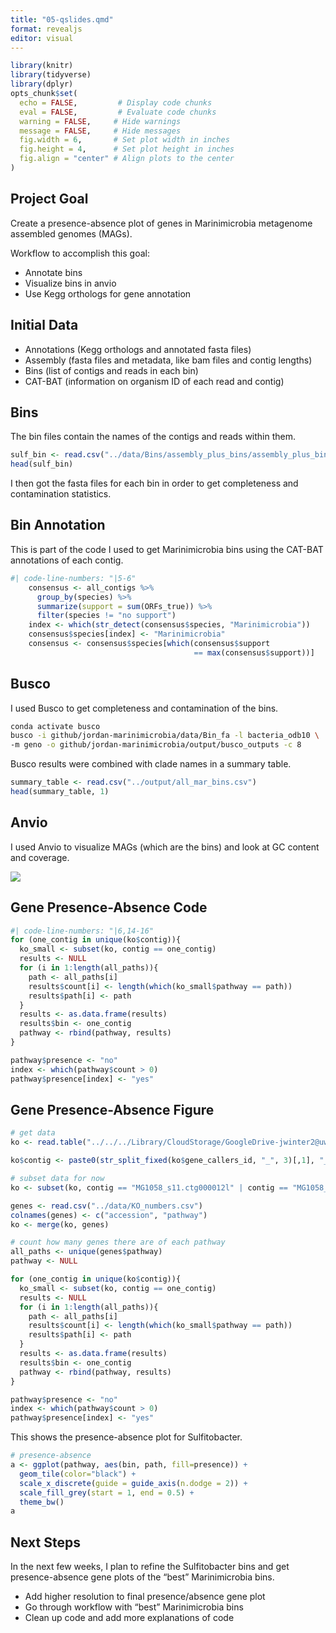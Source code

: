 ```yaml
---
title: "05-qslides.qmd"
format: revealjs
editor: visual
---
```


```r
library(knitr)
library(tidyverse)
library(dplyr)
opts_chunk$set(
  echo = FALSE,         # Display code chunks
  eval = FALSE,         # Evaluate code chunks
  warning = FALSE,     # Hide warnings
  message = FALSE,     # Hide messages
  fig.width = 6,       # Set plot width in inches
  fig.height = 4,      # Set plot height in inches
  fig.align = "center" # Align plots to the center
)
```

## Project Goal

Create a presence-absence plot of genes in Marinimicrobia metagenome assembled genomes (MAGs).

Workflow to accomplish this goal:

::: nonincremental
-   Annotate bins
-   Visualize bins in anvio
-   Use Kegg orthologs for gene annotation
:::

## Initial Data

::: nonincremental
-   Annotations (Kegg orthologs and annotated fasta files)
-   Assembly (fasta files and metadata, like bam files and contig lengths)
-   Bins (list of contigs and reads in each bin)
-   CAT-BAT (information on organism ID of each read and contig)
:::

## Bins

The bin files contain the names of the contigs and reads within them.

```r
sulf_bin <- read.csv("../data/Bins/assembly_plus_bins/assembly_plus_bin.4", header=F)
head(sulf_bin)
```

I then got the fasta files for each bin in order to get completeness and contamination statistics.

## Bin Annotation

This is part of the code I used to get Marinimicrobia bins using the CAT-BAT annotations of each contig.

```r
#| code-line-numbers: "|5-6"
    consensus <- all_contigs %>%
      group_by(species) %>%
      summarize(support = sum(ORFs_true)) %>%
      filter(species != "no support")
    index <- which(str_detect(consensus$species, "Marinimicrobia"))
    consensus$species[index] <- "Marinimicrobia"
    consensus <- consensus$species[which(consensus$support
                                         == max(consensus$support))]
```

## Busco

I used Busco to get completeness and contamination of the bins.

```bash
conda activate busco
busco -i github/jordan-marinimicrobia/data/Bin_fa -l bacteria_odb10 \
-m geno -o github/jordan-marinimicrobia/output/busco_outputs -c 8
```

Busco results were combined with clade names in a summary table.

```r
summary_table <- read.csv("../output/all_mar_bins.csv")
head(summary_table, 1)
```

## Anvio

I used Anvio to visualize MAGs (which are the bins) and look at GC content and coverage.

![](images/sulfito_anvio.png)

## Gene Presence-Absence Code

```r
#| code-line-numbers: "|6,14-16"
for (one_contig in unique(ko$contig)){
  ko_small <- subset(ko, contig == one_contig)
  results <- NULL
  for (i in 1:length(all_paths)){
    path <- all_paths[i]
    results$count[i] <- length(which(ko_small$pathway == path))
    results$path[i] <- path
  }
  results <- as.data.frame(results)
  results$bin <- one_contig
  pathway <- rbind(pathway, results)
}

pathway$presence <- "no"
index <- which(pathway$count > 0)
pathway$presence[index] <- "yes"
```

## Gene Presence-Absence Figure

```r
# get data
ko <- read.table("../../../Library/CloudStorage/GoogleDrive-jwinter2@uw.edu/Shared drives/Rocap Lab/Project_ODZ_Marinimicrobia_Jordan/Annotations/1058_P1_2018_585_0.2um_assembly_plus_KO_best_only.txt", sep = "\t", header = T)

ko$contig <- paste0(str_split_fixed(ko$gene_callers_id, "_", 3)[,1], "_", str_split_fixed(ko$gene_callers_id, "_", 3)[,2])

# subset data for now
ko <- subset(ko, contig == "MG1058_s11.ctg000012l" | contig == "MG1058_s15.ctg000016c")
```

```r
genes <- read.csv("../data/KO_numbers.csv")
colnames(genes) <- c("accession", "pathway")
ko <- merge(ko, genes)

# count how many genes there are of each pathway
all_paths <- unique(genes$pathway)
pathway <- NULL

for (one_contig in unique(ko$contig)){
  ko_small <- subset(ko, contig == one_contig)
  results <- NULL
  for (i in 1:length(all_paths)){
    path <- all_paths[i]
    results$count[i] <- length(which(ko_small$pathway == path))
    results$path[i] <- path
  }
  results <- as.data.frame(results)
  results$bin <- one_contig
  pathway <- rbind(pathway, results)
}

pathway$presence <- "no"
index <- which(pathway$count > 0)
pathway$presence[index] <- "yes"
```

This shows the presence-absence plot for Sulfitobacter.

```r
# presence-absence
a <- ggplot(pathway, aes(bin, path, fill=presence)) +
  geom_tile(color="black") +
  scale_x_discrete(guide = guide_axis(n.dodge = 2)) +
  scale_fill_grey(start = 1, end = 0.5) +
  theme_bw()
a
```

## Next Steps

In the next few weeks, I plan to refine the Sulfitobacter bins and get presence-absence gene plots of the "best" Marinimicrobia bins.

::: nonincremental
-   Add higher resolution to final presence/absence gene plot
-   Go through workflow with "best" Marinimicrobia bins
-   Clean up code and add more explanations of code
:::
